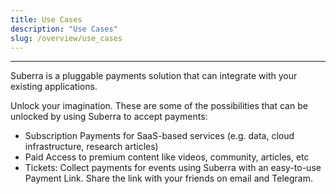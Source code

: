 ```yaml
---
title: Use Cases
description: "Use Cases"
slug: /overview/use_cases
---
```


---

Suberra is a pluggable payments solution that can integrate with your existing applications.

Unlock your imagination. These are some of the possibilities that can be unlocked by using Suberra to accept payments:

- Subscription Payments for SaaS-based services (e.g. data, cloud infrastructure, research articles)
- Paid Access to premium content like videos, community, articles, etc
- Tickets: Collect payments for events using Suberra with an easy-to-use Payment Link. Share the link with your friends on email and Telegram.